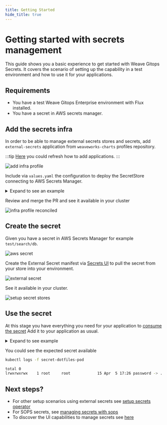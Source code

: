 ```yaml
---
title: Getting Started
hide_title: true
---
```



# Getting started with secrets management <TierLabel tiers="Enterprise" />

<AlphaWarning/>

This guide shows you a basic experience to get started with Weave Gitops Secrets.
It covers the scenario of setting up the capability in a test environment and how to use it for your applications.

## Requirements
- You have a test Weave Gitops Enterprise environment with Flux installed.
- You have a secret in AWS secrets manager.

## Add the secrets infra

In order to be able to manage external secrets stores and secrets, add `external-secrets` application from `weaveworks-charts` profiles repository.

:::tip
[Here](../../../cluster-management/add-applications) you could refresh how to add applications.
:::


![add infra profile](imgs/getting-started-add-infra.png)

Include via `values.yaml` the configuration to deploy the SecretStore connecting to AWS Secrets Manager.

<details><summary>Expand to see an example</summary>

```yaml
  values:
    secretStores:
      enabled: true
      path: ./clusters/bases/secrets
      sourceRef:
        kind: GitRepository
        name: flux-system
        namespace: flux-system
```
This example points to the path `clusters/bases/secrets` in our configuration repo where a kustomization exists

```yaml
apiVersion: kustomize.config.k8s.io/v1beta1
kind: Kustomization
resources:
- aws-secrets-manager.yaml
```

With the AWS Secrets Manager secret store

```yaml
apiVersion: external-secrets.io/v1beta1
kind: SecretStore
metadata:
  name: aws-secrets-manager
  namespace: flux-system
spec:
  provider:
    aws:
      auth:
        secretRef:
          accessKeyIDSecretRef:
            key: access-key
            name: awssm-secret
          secretAccessKeySecretRef:
            key: secret-access-key
            name: awssm-secret
      region: eu-north-1
      service: SecretsManager
```
</details>

Review and merge the PR and see it available in your cluster

![infra profile reconciled](imgs/getting-started-setup-infra.png)

## Create the secret

Given you have a secret in AWS Secrets Manager for example `test/search/db`.

![aws secret](imgs/getting-started-secret-asm.png)

Create the External Secret manifest via [Secrets UI](./manage-secrets-ui.mdx) to pull the secret from your store into your environment.

![external secret](imgs/getting-started-create-secret-manifest.png)

See it available in your cluster.

![setup secret stores](imgs/getting-started-secret.png)

## Use the secret

At this stage you have everything you need for your application to [consume the secret](https://kubernetes.io/docs/concepts/configuration/secret/#using-a-secret)
Add it to your application as usual.

<details><summary>Expand to see example</summary>

```yaml
apiVersion: v1
kind: Pod
metadata:
  name: secret-dotfiles-pod
spec:
  volumes:
  - name: database-secrets
    secret:
      secretName: search-database
  containers:
  - name: dotfile-test-container
    image: registry.k8s.io/busybox
    command:
    - ls
    - "-l"
    - "/etc/database-secrets"
    volumeMounts:
    - name: database-secrets
      readOnly: true
      mountPath: "/etc/database-secrets"
```
</details>

You could see the expected secret available

```bash
kubectl logs -f secret-dotfiles-pod

total 0
lrwxrwxrwx    1 root     root            15 Apr  5 17:26 password -> ..data/password
```

## Next steps?

- For other setup scenarios using external secrets see [setup secrets operator](./setup-secrets-operator.mdx)
- For SOPS secrets, see [managing secrets with sops](./managing-secrets-with-sops.mdx)
- To discover the UI capabilities to manage secrets see [here](./manage-secrets-ui.mdx)
